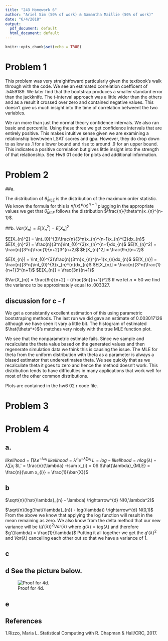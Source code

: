 ```yaml
---
title: "243 Homework 6"
author: "Ariel Sim (50% of work) & Samantha Maillie (50% of work)"
date: "6/4/2018"
output:
  pdf_document: default
  html_document: default
---
```


```r
knitr::opts_chunk$set(echo = TRUE)
```

# Problem 1

This problem was very straightfoward particularly given the textbook's walk through with the code. We see an estimated correlation coefficent of .5459189. We later find that the bootstrap produces a smaller standard error than the jackknife. The t-interval approach was a little wider than the others and as a result it crossed over zero and contained negative values. This doesn't give us much insight into the time of correlation betweent the two variables. 

We ran more than just the normal theory confidence intervals. We also ran basic and percentile. Using these three  we get confidence intervals that are entirely positive. This makes intuitive sense given we are examining a relationship bewtween LSAT scores and gpa. However, they do drop down to as low as .1 for a lower bound and rise to around .9 for an upper bound. This indicates a positive correlation but gives little insight into the strength of that relationship. See Hw6 01 code for plots and additional information.

# Problem 2

##a. 

The distribution of $\hat{\theta}_{MLE}$ is the distribution of the maximum order statistic. We know the formula for this is $nf(x)F(x)^{n-1}$ plugging in the appropriate values we get that $\hat{\theta}_{MLE}$ follows the distribution $\frac{n}{\theta^n}x_{n}^{n-1}$.

##b. 
$Var(X_{n}) = E[X_{n}^2] - E[X_{n}]^2$\newline

$E[X_{n}^2] = \int_{0}^{3}\frac{n}{3^n}x_{n}^{n-1}x_{n}^{2}dx_{n}$ \newline
$E[X_{n}^2] = \frac{n}{3^n}\int_{0}^{3}x_{n}^{n+1}dx_{n}$ \newline
$E[X_{n}^2] = \frac{n}{3^n}\frac{1}{n+2}3^{n+2}$ \newline
$E[X_{n}^2] = \frac{9n}{n+2}$ \newline

$E[X_{n}] = \int_{0}^{3}\frac{n}{3^n}x_{n}^{n-1}x_{n}dx_{n}$ \newline
$E[X_{n}] = \frac{n}{3^n}\int_{0}^{3}x_{n}^{n}dx_{n}$ \newline
$E[X_{n}] = \frac{n}{3^n}\frac{1}{n+1}3^{n+1}$ \newline
$E[X_{n}] = \frac{3n}{n+1}$ \newline

$Var(X_{n}) = \frac{9n}{n+2} - (\frac{3n}{n+1})^2$\newline
If we let $n = 50$ we find the variance to be approximately equal to .003327. 

## discussion for c - f
We get a consistantly excellent estimation of this using parametric bootstraping methods. The last run we did gave an estimate of 0.003017126
 although we have seen it vary a little bit. The histogram of estimated $\hat{\theta^*}$'s matches very nicely with the true MLE function plot. 
 
 We see that the nonparametric estimate fails. Since we sample and recalculate the theta value based on the generated values and then regenerate simulation data we think this is causing the issue. The MLE for theta from the uniform distribution with theta as a parameter is always a biased estimator that underestimates theta. We see quickly that as we recalculate theta it goes to zero and hence the method doesn't work. This distribution tends to have difficulties in many applications that work well for most of the other common distributions. 
 
 Plots are contained in the hw6 02 r code file. 



# Problem 3


# Problem 4

## a. 

$likelihood = \prod \lambda e^{-\lambda x_{i}}$ \newline
$likelihood = \lambda^n e^{-\lambda \sum x_{i}}$ \newline
$L =log-likelihood = nlog(\lambda) -\lambda \sum x_{i}$ \newline
$L' = \frac{n}{\lambda} -\sum x_{i} = 0$ \newline
$\hat{\lambda}_{MLE} = \frac{n}{\sum x_{i}} = \frac{1}{\bar{X}}$ \newline


## b
$\sqrt{n}(\hat{\lambda}_{n} - \lambda) \rightarrow^{d} N(0,\lambda^2)$
\newline

$\sqrt{n}(log(\hat{\lambda}_{n}) - log(\lambda)) \rightarrow^{d} N(0,1)$
\newline
From the above we know that applying the log function will result in the mean remaining as zero. We also know from the delta method that our new variance will be $(g'(\lambda))^2Var(\lambda)$ where $g(\lambda) = log(\lambda)$ and therefore $g'(\lambda) = \frac{1}{\lambda}$ Putting it all together we get the $g'(\lambda)^2$ and $Var(\lambda)$ cancelling each other out so that we have a variance of 1. 

## c

## d See the picture below. 

![Proof for 4d.](243_4d.jpg)

## e

## References
1.Rizzo, Maria L. Statistical Computing with R. Chapman & Hall/CRC, 2017.

